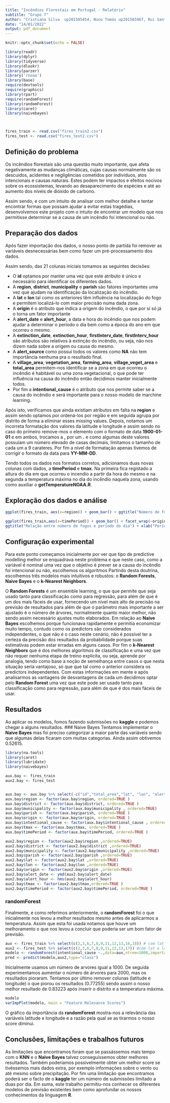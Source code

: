 ```yaml
---
title: "Incêndios Florestais em Portugal - Relatório"
subtitle: "Grupo 7"
author: "Cristiana Silva  up201505454, Nuno Tomás up201503467, Rui Santos up201805317"
date: "14/01/2022"
output: pdf_document
---
```


```r
knitr::opts_chunk$set(echo = FALSE)
```

```r
library(readr)
library(dplyr)
library(tidyverse)
library(dlookr)
library(parzer)
library('rnoaa')
library(base)
require(devtools)
require(graphics)
library(rpart)
require(randomForest)  
library(randomForest)
library(caret)
library(naivebayes)



fires_train <- read.csv("fires_train2.csv")
fires_test <- read.csv("fires_test2.csv")

```



## Definição do problema
Os incêndios florestais são uma questão muito importante, que afeta negativamente as mudanças climáticas, cujas causas normalmente são os descuidos, acidentes e negligências cometidos por indivíduos, atos intencionais e causas naturais. Estes podem ter impactos e efeitos nocivos sobre os ecossistemas, levando ao desaparecimento de espécies e até ao aumento dos níveis de dióxido de carbono.

Assim sendo, e com um intuito de analisar com melhor detalhe e tentar encontrar formas que possam ajudar a evitar estas tragédias, desenvolvemos este projeto com o intuito de encontrar um modelo que nos permitisse determinar se a causa de um incêndio foi intencional ou não.


## Preparação dos dados
Após fazer importação dos dados, o nosso ponto de partida foi remover as variáveis desnecessárias bem como fazer um pré-processamento dos dados.

Assim sendo, das 21 colunas iniciais tomamos as seguintes decisões:

- O **id** optamos por manter uma vez que este atributo é único e necessário para identificar os diferentes dados.
- A **region**, **district**, **municipality** e **parish** são fatores importantes uma vez que ajudam na identificação da localização do incêndio.
- A **lat** e **lon** tal como os anteriores têm influência na localização do fogo e permitem localizá-lo com maior precisão numa dada zona.
- A **origin** é o atributo que indica a origem do incêndio, o que por si só já o torna um fator importante
- A **alert_date** e **alert_hour**, a data e hora do incêndio que nos podem ajudar a determinar o período o dia bem como a época do ano em que ocorreu o mesmo.
- A **extinction_date**, **extinction_hour**, **firstInterv_date**, **firstInterv_hour** são atributos são relativos à extinção do incêndio, ou seja, não nos dizem nada sobre a origem ou causa do mesmo.
- A **alert_source** como possui todos os valores como **NA** não tem importância nenhuma pra o resultado final.
- A **village_area**, **vegetation_area**, **farming_area**, **village_veget_area** e **total_area** permitem-nos identificar se a zona em que ocorreu o incêndio é habitável ou uma zona vegetacional, o que pode ter influência na causa do incêndio então decidimos manter inicialmente todos.
- Por fim a **intentional_cause** é o atributo que nos permite saber se a causa do incêndio e será importante para o nosso modelo de marchine learning.



Após isto, verificamos que ainda existiam atributos em falta na **region** e assim sendo optamos por ordená-los por região e em seguida agrupa por distrito de forma a eliminar esses missing values.
Depois, notamos um incorreta formatação dos valores da latitude e longitude e assim sendo no caso do primeiro remove-mos o elemento com o formato de data **1900-01-01** e em ambos, trocamos a **,** por um **.** e como algumas deste valores possuíam um número elevado de casas decimais, limitamos o tamanho de cada um a 9 carateres.
Por fim a nível de formatação apenas tivemos de corrigir o formato da data para **YY-MM-DD**.

Tendo todos os dados nos formatos corretos, adicionamos duas novas colunas com dados, a **timePeriod** e **tmax**.
Na primeira fica registado a altura do dia em que ocorreu o incendio a partir da hora do mesmo e na segunda a temperatura máxima no dia do incêndio naquela zona, usando como auxiliar o **getTemperatureNOAA.R**.


## Exploração dos dados e análise
```r
ggplot(fires_train, aes(x=region)) + geom_bar() + ggtitle("Número de fogos por região") + xlab("Região") + ylab("Número de fogos") + theme(axis.text.x = element_text(angle = 25))

```

```r
ggplot(fires_train,aes(x=timePeriod)) + geom_bar() + facet_wrap(~origin) +
ggtitle("Relação entre número de fogos e período do dia") + xlab("Período do dia") + ylab("Número de fogos") + theme(axis.text.x = element_text(angle = 25))
```


## Configuração experimental
Para este ponto começamos inicialmente por ver que tipo de predictive modelling melhor se enquadrava neste problema e que neste caso, como a variável é nominal uma vez que o objetivo é prever se a causa do incêndio foi intencional ou não, escolhemos os algoritmos 
Partindo desta doutrina, escolhemos três modelos mais intuitivos e robustos: o **Random Forests**, **Naive Bayes** e o **k-Nearest Neighbors**.

O **Random Forests** é um ensemble learning, o que que permite que seja usado tanto para classificação como para regressão, para além de que é um dos mais fáceis de usar, fornecendo um nível mais alto de precisão na previsão de resultados para além de que o parâmetro mais importante a ser ajustado é o número de árvores, normalmente quanto maior melhor, não sendo assim necessário ajustes muito elaborados.
Em relação ao **Naive Bayes** escolhemos porque funcionava rapidamente e permitia economizar muito tempo, contudo como os predictors são considerados independentes, o que não é o caso neste cenário, não é possível ter a certeza da precisão dos resultados da probabilidade porque suas estimativas podem estar erradas em alguns casos.
Por fim o **k-Nearest Neighbors** que é dos melhores algoritmos de classificação e uma vez que não requer nenhuma etapa de treino explícita, ou seja, aprende por analogia, tendo como base a noção de semelhança entre casos o que nesta situação seria vantajoso, só que que tal como o anterior considera os predictors independentes.
Com estas informações em mente e após analisarmos as vantagens de desvantagens de cada um decidimos optar pelo **Random Forest** uma vez que este pode ser usado tanto para classificação como para regressão, para além de que é dos mais fáceis de usar.


## Resultados
Ao aplicar os modelos, fomos fazendo submissões no **kaggle** e podemos chegar a alguns resultados.
### Naive Bayes
Tentamos implementar o **Naive Bayes** mas foi preciso categorizar a maior parte das variáveis sendo que algumas delas ficaram com muitas categorias. Ainda assim obtivemos 0.52615.

```r
library(na.tools)
library(caret)
library(lubridate)
library(naivebayes)

aux.bay <- fires_train
aux2.bay <- fires_test


aux.bay <- aux.bay %>% select(-c("id","total_area","lat", "lon", "alert_date", "alert_hour", "village_area", "village_veget_area"))
aux.bay$region <- factor(aux.bay$region, ordered=TRUE )
aux.bay$district <- factor(aux.bay$district, ordered=TRUE )
aux.bay$municipality <- factor(aux.bay$municipality , ordered=TRUE)
aux.bay$parish <- factor(aux.bay$parish, ordered=TRUE )
aux.bay$origin <- factor(aux.bay$origin, ordered=TRUE )
aux.bay$intentional_cause <- factor(aux.bay$intentional_cause , ordered=TRUE)
aux.bay$tmax <- factor(aux.bay$tmax, ordered=TRUE )
aux.bay$timePeriod <- factor(aux.bay$timePeriod, ordered=TRUE )

aux2.bay$region <- factor(aux2.bay$region ,ordered=TRUE)
aux2.bay$district <- factor(aux2.bay$district ,ordered=TRUE)
aux2.bay$municipality <- factor(aux2.bay$municipality ,ordered=TRUE)
aux2.bay$parish <- factor(aux2.bay$parish ,ordered=TRUE)
aux2.bay$lat <- factor(aux2.bay$lat ,ordered=TRUE)
aux2.bay$lon <- factor(aux2.bay$lon ,ordered=TRUE)
aux2.bay$origin <- factor(aux2.bay$origin ,ordered=TRUE)
aux2.bay$alert_date <- ymd(aux2.bay$alert_date)
aux2.bay$alert_hour <- hms(aux2.bay$alert_hour)
aux2.bay$tmax <- factor(aux2.bay$tmax,ordered=TRUE )
aux2.bay$timePeriod <- factor(aux2.bay$timePeriod, ordered=TRUE )

```


### randomForest
Finalmente, e como referimos anteriormente, o **randomForest** foi o que inicialmente nos levou a melhor resultados mesmo antes de aplicarmos a temperatura. Assim que esta foi usada notamos que houve um melhoramento o que nos levou a concluir que poderia ser um bom fator de previsão.

```r
aux <- fires_train %>% select(c(2,3,6,7,8,9,11,12,13,16,18)) # com lat e lon
aux2 <- fires_test %>% select(c(2,3,6,7,8,9,11,12,13,17)) #com lat e lon 
modelo <- randomForest(intentional_cause ~.,data=aux,ntree=1000,importance=TRUE)
pred <- predict(modelo,aux2,type="class")

```

Inicialmente usamos um número de arvores igual a 1000. De seguida experimentamos aumentar o número de árvores para 2000, mas os resultados pioraram.
Tentamos por último remover colunas (latitude e longitude) o que piorou os resultados (0.77255) sendo assim o nosso melhor resultado de 0.83223 após inserir o distrito e a temperatura máxima.

```r
modelo
varImpPlot(modelo, main = "Feature Relevance Scores")
```

O gráfico da importância da **randomForest** mostra-nos a relevância das variáveis latitude e longitude e a razão pela qual se as tirarmos o nosso score diminui. 

## Conclusões, limitações e trabalhos futuros
As limitações que encontramos foram que se passássemos mais tempo com o **KNN** e o **Naive Bayes** talvez conseguíssemos obter melhores resultados.
Também poderíamos possivelmente obter um melhor score se tivéssemos mais dados extra, por exemplo informações sobre o vento ou até mesmo sobre precipitação.
Por fim uma limitação que encontramos poderá ser o facto de o **kaggle** ter um número de submissões limitado a duas por dia.
Em suma, este trabalho permitiu-nos conhecer os diferentes modelos de previsão existentes bem como aprofundar os nossos conhecimentos da linguagem **R**.